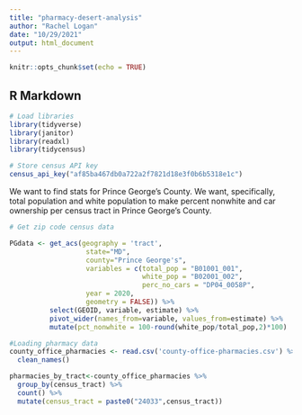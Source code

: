 ```yaml
---
title: "pharmacy-desert-analysis"
author: "Rachel Logan"
date: "10/29/2021"
output: html_document
---
```


```r
knitr::opts_chunk$set(echo = TRUE)
```

## R Markdown

```r
# Load libraries
library(tidyverse)
library(janitor)
library(readxl)
library(tidycensus)

# Store census API key
census_api_key("af85ba467db0a722a2f7821d18e3f0b6b5318e1c")
```
We want to find stats for Prince George's County.
We want, specifically, total population and white population to make percent nonwhite
and car ownership per census tract in Prince George's County.


```r
# Get zip code census data

PGdata <- get_acs(geography = 'tract', 
                   state="MD",
                   county="Prince George's",
                   variables = c(total_pop = "B01001_001", 
                                 white_pop = "B02001_002", 
                                 perc_no_cars = "DP04_0058P",
                   year = 2020, 
                   geometry = FALSE)) %>% 
          select(GEOID, variable, estimate) %>%
          pivot_wider(names_from=variable, values_from=estimate) %>% 
          mutate(pct_nonwhite = 100-round(white_pop/total_pop,2)*100)
```


```r
#Loading pharmacy data
county_office_pharmacies <- read.csv('county-office-pharmacies.csv') %>% 
  clean_names()

pharmacies_by_tract<-county_office_pharmacies %>% 
  group_by(census_tract) %>% 
  count() %>% 
  mutate(census_tract = paste0("24033",census_tract))



```
